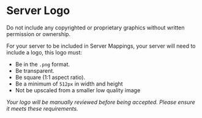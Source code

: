 
# Server Logo

<Callout type="warning" emoji="⚠️">
    Do not include any copyrighted or proprietary graphics without written
    permission or ownership.
</Callout>

For your server to be included in Server Mappings, your server will need to include a logo, this logo must:

-   Be in the `.png` format.
-   Be transparent.
-   Be square (1:1 aspect ratio).
-   Be a minimum of `512px` in width and height
-   Not be upscaled from a smaller low quality image

_Your logo will be manually reviewed before being accepted. Please ensure it meets these requirements._
